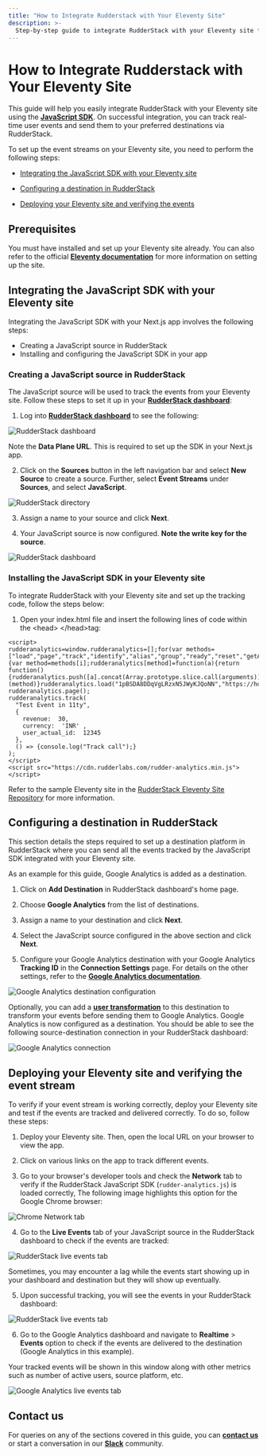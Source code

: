 ```yaml
---
title: "How to Integrate Rudderstack with Your Eleventy Site"
description: >-
  Step-by-step guide to integrate RudderStack with your Eleventy site for event tracking.
---
```


# How to Integrate Rudderstack with Your Eleventy Site

This guide will help you easily integrate RudderStack with your Eleventy site using the [**JavaScript SDK**](https://rudderstack.com/docs/stream-sources/rudderstack-sdk-integration-guides/rudderstack-javascript-sdk/). On successful integration, you can track real-time user events and send them to your preferred destinations via RudderStack.

To set up the event streams on your Eleventy site, you need to perform the following steps:

- [Integrating the JavaScript SDK with your Eleventy site](#step1)

- [Configuring a destination in RudderStack](#step2)

- [Deploying your Eleventy site and verifying the events](#step3)

## Prerequisites

You must have installed and set up your Eleventy site already. You can also refer to the official [**Eleventy documentation**](https://www.11ty.dev/docs/getting-started/) for more information on setting up the site.

## <a name="step1">Integrating the JavaScript SDK with your Eleventy site</a>

Integrating the JavaScript SDK with your Next.js app involves the following steps:

- Creating a JavaScript source in RudderStack 
- Installing and configuring the JavaScript SDK in your app

### <a name="step1.1">Creating a JavaScript source in RudderStack</a>

The JavaScript source will be used to track the events from your Eleventy site. Follow these steps to set it up in your [**RudderStack dashboard**](https://app.rudderstack.com/):

1. Log into [**RudderStack dashboard**](https://app.rudderstack.com/) to see the following:

<img src="../../../assets/user-guides/rudderstack-dashboard.png" alt="RudderStack dashboard" />

<div class="infoBlock">

Note the <strong>Data Plane URL</strong>. This is required to set up the SDK in your Next.js app.
</div>

2. Click on the **Sources** button in the left navigation bar and select **New Source** to create a source. Further, select **Event Streams** under **Sources**, and select **JavaScript**.

<img src="../../../assets/user-guides/rudderstack-directory.png" alt="RudderStack directory" />

3. Assign a name to your source and click **Next**.

4. Your JavaScript source is now configured. **Note the write key for the source**.

<img src="../../../assets/user-guides/javascript-writekey.png" alt="RudderStack dashboard" />

### <a name="step1.2">Installing the JavaScript SDK in your Eleventy site</a>

To integrate RudderStack with your Eleventy site and set up the tracking code, follow the steps below:

1. Open your index.html file and insert the following lines of code within the &lt;head&gt; &lt;/head&gt;tag:

```
<script> 
rudderanalytics=window.rudderanalytics=[];for(var methods=["load","page","track","identify","alias","group","ready","reset","getAnonymousId","setAnonymousId"],i=0;i<methods.length;i++){var method=methods[i];rudderanalytics[method]=function(a){return function(){rudderanalytics.push([a].concat(Array.prototype.slice.call(arguments)))}}(method)}rudderanalytics.load("1pBSDA8DDqVgLRzxN5JWyKJQoNN","https://hosted.rudderlabs.com"),
rudderanalytics.page();
rudderanalytics.track(
  "Test Event in 11ty",
  {
    revenue:  30,
    currency:  'INR' ,
    user_actual_id:  12345
  }, 
  () => {console.log("Track call");}
);
</script>
<script src="https://cdn.rudderlabs.com/rudder-analytics.min.js"></script>

```


<div class="infoBlock">

Refer to the sample Eleventy site in the <a href="https://github.com/rudderlabs/rudder-analytics-eleventy">RudderStack Eleventy Site Repository</a> for more information.
</div>

## <a name="step2">Configuring a destination in RudderStack</a>

This section details the steps required to set up a destination platform in RudderStack where you can send all the events tracked by the JavaScript SDK integrated with your Eleventy site.

As an example for this guide, Google Analytics is added as a destination.

1. Click on **Add Destination** in RudderStack dashboard's home page.

2. Choose **Google Analytics** from the list of destinations.

3. Assign a name to your destination and click **Next**.

4. Select the JavaScript source configured in the above section and click **Next**.

5. Configure your Google Analytics destination with your Google Analytics **Tracking ID** in the **Connection Settings** page. For details on the other settings, refer to the [**Google Analytics documentation**]().

<img src="../../../assets/user-guides/ga-settings.png" alt="Google Analytics destination configuration" />

Optionally, you can add a [**user transformation**](https://rudderstack.com/docs/transformations/) to this destination to transform your events before sending them to Google Analytics. Google Analytics is now configured as a destination. You should be able to see the following source-destination connection in your RudderStack dashboard:

<img src="../../../assets/user-guides/rudderstack-ga-connection.png" alt="Google Analytics connection" />

## <a name="step3">Deploying your Eleventy site and verifying the event stream</a>

To verify if your event stream is working correctly, deploy your Eleventy site and test if the events are tracked and delivered correctly. To do so, follow these steps:

1. Deploy your Eleventy site. Then, open the local URL on your browser to view the app.

2. Click on various links on the app to track different events.

3. Go to your browser's developer tools and check the **Network** tab to verify if the RudderStack JavaScript SDK (`rudder-analytics.js`) is loaded correctly,  The following image highlights this option for the Google Chrome browser:

<img src="../../../assets/user-guides/browser-network-tab.png" alt="Chrome Network tab" />

4. Go to the **Live Events** tab of your JavaScript source in the RudderStack dashboard to check if the events are tracked:

<img src="../../../assets/user-guides/live-events.png" alt="RudderStack live events tab" />

<div class="infoBlock">

Sometimes, you may encounter a lag while the events start showing up in your dashboard and destination but they will show up eventually.
</div>

5. Upon successful tracking, you will see the events in your RudderStack dashboard:

<img src="../../../assets/user-guides/successful-live-events.png" alt="RudderStack live events tab" />

6. Go to the Google Analytics dashboard and navigate to **Realtime** > **Events** option to check if the events are delivered to the destination (Google Analytics in this example).

Your tracked events will be shown in this window along with other metrics such as number of active users, source platform, etc.

<img src="../../../assets/user-guides/ga-live-events.png" alt="Google Analytics live events tab" />

## Contact us

For queries on any of the sections covered in this guide, you can [**contact us**](mailto:%20docs@rudderstack.com) or start a conversation in our [**Slack**](https://rudderstack.com/join-rudderstack-slack-community) community.